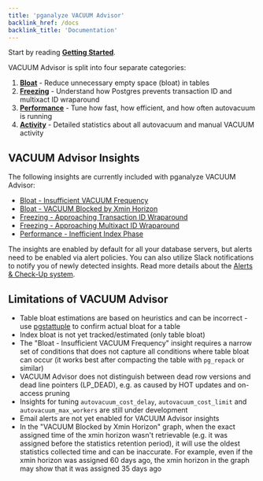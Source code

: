 ```yaml
---
title: 'pganalyze VACUUM Advisor'
backlink_href: /docs
backlink_title: 'Documentation'
---
```


Start by reading **[Getting Started](/docs/vacuum-advisor/getting-started)**.

VACUUM Advisor is split into four separate categories:

1. **[Bloat](/docs/vacuum-advisor/bloat)** - Reduce unnecessary empty space (bloat) in tables
2. **[Freezing](/docs/vacuum-advisor/freezing)** - Understand how Postgres prevents transaction ID and multixact ID wraparound
3. **[Performance](/docs/vacuum-advisor/performance)** - Tune how fast, how efficient, and how often autovacuum is running
4. **[Activity](/docs/vacuum-advisor/activity)** - Detailed statistics about all autovacuum and manual VACUUM activity

## VACUUM Advisor Insights

The following insights are currently included with pganalyze VACUUM Advisor:

* [Bloat - Insufficient VACUUM Frequency](/docs/checks/vacuum/insufficient_vacuum_frequency)
* [Bloat - VACUUM Blocked by Xmin Horizon](/docs/checks/vacuum/xmin_horizon)
* [Freezing - Approaching Transaction ID Wraparound](/docs/checks/vacuum/txid_wraparound)
* [Freezing - Approaching Multixact ID Wraparound](/docs/checks/vacuum/mxid_wraparound)
* [Performance - Inefficient Index Phase](/docs/checks/vacuum/inefficient_index_phase)

The insights are enabled by default for all your database servers, but alerts need to be enabled via alert policies. You can also utilize Slack notifications to notify you of newly detected insights. Read more details about the [Alerts & Check-Up system](/docs/checks).

## Limitations of VACUUM Advisor

* Table bloat estimations are based on heuristics and can be incorrect - use [pgstattuple](https://www.postgresql.org/docs/current/pgstattuple.html) to confirm actual bloat for a table
* Index bloat is not yet tracked/estimated (only table bloat)
* The "Bloat - Insufficient VACUUM Frequency" insight requires a narrow set of conditions that does not capture all conditions where table bloat can occur (it works best after compacting the table with `pg_repack` or similar)
* VACUUM Advisor does not distinguish between dead row versions and dead line pointers (LP_DEAD), e.g. as caused by HOT updates and on-access pruning
* Insights for tuning `autovacuum_cost_delay`, `autovacuum_cost_limit` and `autovacuum_max_workers` are still under development
* Email alerts are not yet enabled for VACUUM Advisor insights
* In the "VACUUM Blocked by Xmin Horizon" graph, when the exact assigned time of the xmin horizon wasn't retrievable (e.g. it was assigned before the statistics retention period), it will use the oldest statistics collected time and can be inaccurate. For example, even if the xmin horizon was assigned 60 days ago, the xmin horizon in the graph may show that it was assigned 35 days ago
